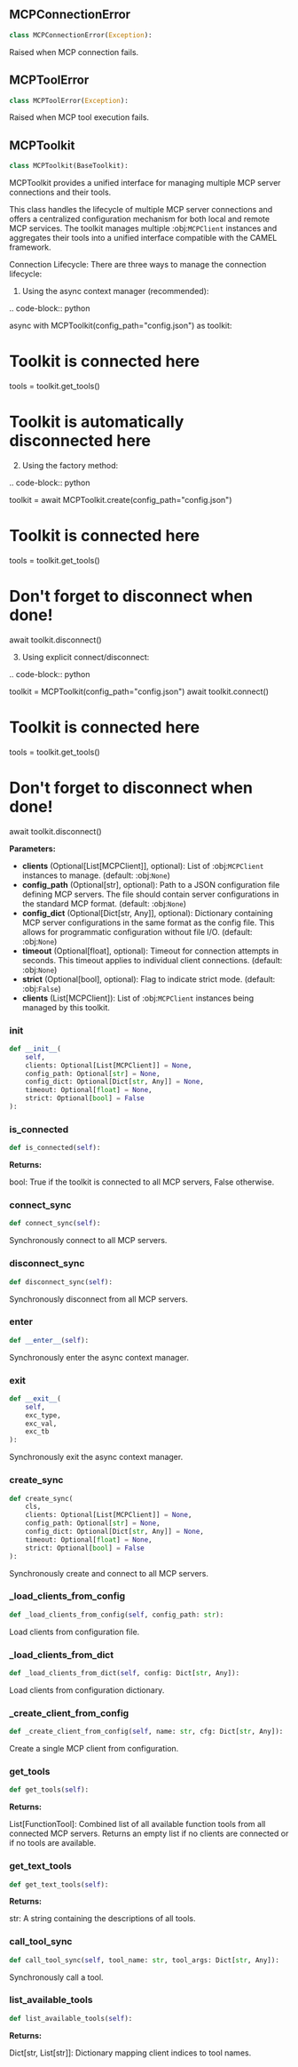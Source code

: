 <a id="camel.toolkits.mcp_toolkit"></a>

<a id="camel.toolkits.mcp_toolkit.MCPConnectionError"></a>

## MCPConnectionError

```python
class MCPConnectionError(Exception):
```

Raised when MCP connection fails.

<a id="camel.toolkits.mcp_toolkit.MCPToolError"></a>

## MCPToolError

```python
class MCPToolError(Exception):
```

Raised when MCP tool execution fails.

<a id="camel.toolkits.mcp_toolkit.MCPToolkit"></a>

## MCPToolkit

```python
class MCPToolkit(BaseToolkit):
```

MCPToolkit provides a unified interface for managing multiple
MCP server connections and their tools.

This class handles the lifecycle of multiple MCP server connections and
offers a centralized configuration mechanism for both local and remote
MCP services. The toolkit manages multiple :obj:`MCPClient` instances and
aggregates their tools into a unified interface compatible with the CAMEL
framework.

Connection Lifecycle:
There are three ways to manage the connection lifecycle:

1. Using the async context manager (recommended):

.. code-block:: python

async with MCPToolkit(config_path="config.json") as toolkit:
# Toolkit is connected here
tools = toolkit.get_tools()
# Toolkit is automatically disconnected here

2. Using the factory method:

.. code-block:: python

toolkit = await MCPToolkit.create(config_path="config.json")
# Toolkit is connected here
tools = toolkit.get_tools()
# Don't forget to disconnect when done!
await toolkit.disconnect()

3. Using explicit connect/disconnect:

.. code-block:: python

toolkit = MCPToolkit(config_path="config.json")
await toolkit.connect()
# Toolkit is connected here
tools = toolkit.get_tools()
# Don't forget to disconnect when done!
await toolkit.disconnect()

**Parameters:**

- **clients** (Optional[List[MCPClient]], optional): List of :obj:`MCPClient` instances to manage. (default: :obj:`None`)
- **config_path** (Optional[str], optional): Path to a JSON configuration file defining MCP servers. The file should contain server configurations in the standard MCP format. (default: :obj:`None`)
- **config_dict** (Optional[Dict[str, Any]], optional): Dictionary containing MCP server configurations in the same format as the config file. This allows for programmatic configuration without file I/O. (default: :obj:`None`)
- **timeout** (Optional[float], optional): Timeout for connection attempts in seconds. This timeout applies to individual client connections. (default: :obj:`None`)
- **strict** (Optional[bool], optional): Flag to indicate strict mode. (default: :obj:`False`)
- **clients** (List[MCPClient]): List of :obj:`MCPClient` instances being managed by this toolkit.

<a id="camel.toolkits.mcp_toolkit.MCPToolkit.__init__"></a>

### __init__

```python
def __init__(
    self,
    clients: Optional[List[MCPClient]] = None,
    config_path: Optional[str] = None,
    config_dict: Optional[Dict[str, Any]] = None,
    timeout: Optional[float] = None,
    strict: Optional[bool] = False
):
```

<a id="camel.toolkits.mcp_toolkit.MCPToolkit.is_connected"></a>

### is_connected

```python
def is_connected(self):
```

**Returns:**

  bool: True if the toolkit is connected to all MCP servers,
False otherwise.

<a id="camel.toolkits.mcp_toolkit.MCPToolkit.connect_sync"></a>

### connect_sync

```python
def connect_sync(self):
```

Synchronously connect to all MCP servers.

<a id="camel.toolkits.mcp_toolkit.MCPToolkit.disconnect_sync"></a>

### disconnect_sync

```python
def disconnect_sync(self):
```

Synchronously disconnect from all MCP servers.

<a id="camel.toolkits.mcp_toolkit.MCPToolkit.__enter__"></a>

### __enter__

```python
def __enter__(self):
```

Synchronously enter the async context manager.

<a id="camel.toolkits.mcp_toolkit.MCPToolkit.__exit__"></a>

### __exit__

```python
def __exit__(
    self,
    exc_type,
    exc_val,
    exc_tb
):
```

Synchronously exit the async context manager.

<a id="camel.toolkits.mcp_toolkit.MCPToolkit.create_sync"></a>

### create_sync

```python
def create_sync(
    cls,
    clients: Optional[List[MCPClient]] = None,
    config_path: Optional[str] = None,
    config_dict: Optional[Dict[str, Any]] = None,
    timeout: Optional[float] = None,
    strict: Optional[bool] = False
):
```

Synchronously create and connect to all MCP servers.

<a id="camel.toolkits.mcp_toolkit.MCPToolkit._load_clients_from_config"></a>

### _load_clients_from_config

```python
def _load_clients_from_config(self, config_path: str):
```

Load clients from configuration file.

<a id="camel.toolkits.mcp_toolkit.MCPToolkit._load_clients_from_dict"></a>

### _load_clients_from_dict

```python
def _load_clients_from_dict(self, config: Dict[str, Any]):
```

Load clients from configuration dictionary.

<a id="camel.toolkits.mcp_toolkit.MCPToolkit._create_client_from_config"></a>

### _create_client_from_config

```python
def _create_client_from_config(self, name: str, cfg: Dict[str, Any]):
```

Create a single MCP client from configuration.

<a id="camel.toolkits.mcp_toolkit.MCPToolkit.get_tools"></a>

### get_tools

```python
def get_tools(self):
```

**Returns:**

  List[FunctionTool]: Combined list of all available function tools
from all connected MCP servers. Returns an empty list if no
clients are connected or if no tools are available.

<a id="camel.toolkits.mcp_toolkit.MCPToolkit.get_text_tools"></a>

### get_text_tools

```python
def get_text_tools(self):
```

**Returns:**

  str: A string containing the descriptions of all tools.

<a id="camel.toolkits.mcp_toolkit.MCPToolkit.call_tool_sync"></a>

### call_tool_sync

```python
def call_tool_sync(self, tool_name: str, tool_args: Dict[str, Any]):
```

Synchronously call a tool.

<a id="camel.toolkits.mcp_toolkit.MCPToolkit.list_available_tools"></a>

### list_available_tools

```python
def list_available_tools(self):
```

**Returns:**

  Dict[str, List[str]]: Dictionary mapping client indices to tool
names.
